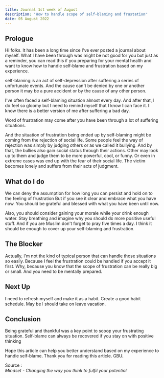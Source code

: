 ```yaml
---
title: Journal 1st week of August
description: "How to handle scope of self-blaming and frustation"
date: 05 August 2022
---
```


## Prologue
Hi folks. It has been a long time since I've ever posted a journal about myself. What I have been through was might be not good for you but just as a reminder, you can read this if you preparing for your mental health and want to know how to handle self-blame and frustration based on my experience.

self-blaming is an act of self-depression after suffering a series of unfortunate events. And the cause can't be denied by one or another person it may be a pure accident or by the cause of any other person.

I've often faced a self-blaming situation almost every day. And after that, I do feel so gloomy but I need to remind myself that I know I can face it. I know there is a better version of me after suffering a bad day.

Word of frustration may come after you have been through a lot of suffering situations.

And the situation of frustration being ended up by self-blaming might be coming from the rejection of social life. Some people feel the way of rejection was simply by judging others or as we called it bullying. And by that, the bullies also gain social status through their actions. Other may look up to them and judge them to be more powerful, cool, or funny. Or even in extreme cases was end up with the fear of their social life. The victim becomes lonely and suffers from their acts of judgment.

## What do I do
We can deny the assumption for how long you can persist and hold on to the feeling of frustration But if you see it clear and embrace what you have now. You should be grateful and blessed with what you have been until now.

Also, you should consider gaining your morale while your drink enough water. Stay breathing and imagine why you should do more positive useful stuff. And if you are Muslim don't forget to pray five times a day. I think it should be enough to cover up your self-blaming and frustration.

## The Blocker

Actually, I'm not the kind of typical person that can handle those situations so easily. Because I feel the frustration could be handled if you accept it first. Why, because you know that the scope of frustration can be really big or small. And you need to be mentally prepared.

## Next Up
I need to refresh myself and make it as a habit.
Create a good habit schedule. 
May be I should take on leave vacation.


## Conclusion
Being grateful and thankful was a key point to scoop your frustrating situation. Self-blame can always be recovered if you stay on with positive thinking

Hope this article can help you better understand based on my experience to handle self-blame. Thank you for reading this article. GBU.

Source :  
*Mindset - Changing the way you think to fulfil your potential*